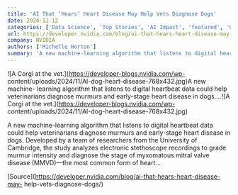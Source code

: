 ```yaml
---
title: 'AI That ‘Hears’ Heart Disease May Help Vets Diagnose Dogs'
date: 2024-11-12
categories: ['Data Science', 'Top Stories', 'AI Impact', 'featured', 'GeForce']
url: https://developer.nvidia.com/blog/ai-that-hears-heart-disease-may-help-vets-diagnose-dogs/
company: NVIDIA
authors: ['Michelle Horton']
summary: 'A new machine-learning algorithm that listens to digital heartbeat data could help veterinarians diagnose murmurs and early-stage heart disease in dogs....'
---
```



![A Corgi at the vet.](https://developer-blogs.nvidia.com/wp-
content/uploads/2024/11/AI-dog-heart-disease-768x432.jpg)A new machine-
learning algorithm that listens to digital heartbeat data could help
veterinarians diagnose murmurs and early-stage heart disease in dogs....![A
Corgi at the vet.](https://developer-blogs.nvidia.com/wp-
content/uploads/2024/11/AI-dog-heart-disease-768x432.jpg)

A new machine-learning algorithm that listens to digital heartbeat data could
help veterinarians diagnose murmurs and early-stage heart disease in dogs.
Developed by a team of researchers from the University of Cambridge, the study
analyzes electronic stethoscope recordings to grade murmur intensity and
diagnose the stage of myxomatous mitral valve disease (MMVD)—the most common
form of heart…

[Source](https://developer.nvidia.com/blog/ai-that-hears-heart-disease-may-
help-vets-diagnose-dogs/)

